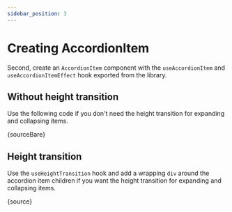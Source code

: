 ```yaml
---
sidebar_position: 3
---
```



# Creating AccordionItem

Second, create an `AccordionItem` component with the `useAccordionItem` and
`useAccordionItemEffect` hook exported from the library.

## Without height transition

Use the following code if you don't need the height transition for expanding and
collapsing items.

<CodeBlock language="jsx">{sourceBare}</CodeBlock>

## Height transition

Use the `useHeightTransition` hook and add a wrapping `div` around the accordion item
children if you want the height transition for expanding and collapsing items.

<CodeBlock language="jsx">{source}</CodeBlock>

